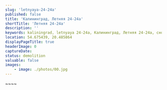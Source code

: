 ```yaml
---
slug: 'letnyaya-24-24а'
published: false
title: 'Калининград, Летняя 24-24а'
shortTitle: 'Летняя 24-24а'
description: ''
keywords: kaliningrad, letnyaya 24-24а, Калининград, Летняя 24-24а, снос, аварийный жилфонд
location: 54.675439, 20.485864
displayPageTitle: true
headerImage: 0
captureDate:
status: demolition
valuable: false
images:
    - image: ./photos/00.jpg
---
```



<Container>

<ImageGallery
    images={props.pageContext.frontmatter.images}
    marginTop="3rem"
    marginBottom="3rem"
/>

<Reasons resettlement />

</Container>

<Map location={props.pageContext.frontmatter.location} marginTop="3rem" />
~~~~

